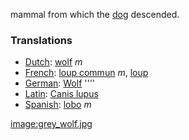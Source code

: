 mammal from which the [[dog]] descended.

===Translations===
*[[Dutch]]: [[wolf]] ''m''
*[[French]]: [[loup commun]] ''m'', [[loup]]
*[[German]]: [[Wolf]] ''''
*[[Latin]]: [[Canis lupus]]
*[[Spanish]]: [[lobo]] ''m''

[[image:grey_wolf.jpg]]